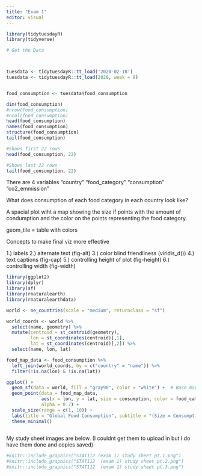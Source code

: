 ```yaml
---
title: "Exam 1"
editor: visual
---
```

```r
library(tidytuesdayR)
library(tidyverse)
```


```r
# Get the Data



tuesdata <- tidytuesdayR::tt_load('2020-02-18')
tuesdata <- tidytuesdayR::tt_load(2020, week = 8)


food_consumption <- tuesdata$food_consumption
```
```r
dim(food_consumption)
#nrow(food_consumption)
#ncol(food_consumption)
head(food_consumption)
names(food_consumption)
structure(food_consumption)
tail(food_consumption)
```
```r
#Shows first 22 rows
head(food_consumption, 22)
```
```r
#Shows last 22 rows
tail(food_consumption, 22)
```

There are 4 variables
 "country"
 "food_category"
 "consumption"
 "co2_emmission"
 
 What does consumption of each food category in each country look like?
 
A spacial plot wiht a map showing the size if points with the amount of condumption and the color on the points representing the food category. 
 
geom_tile = table with colors

Concepts to make final viz more effective

1.) labels
2.) alternate text (fig-alt)
3.) color blind friendliness (viridis_d())
4.) text captions (fig-cap)
5.) controlling height of plot (fig-height)
6.) controlling width (fig-width)

```r
library(ggplot2)
library(dplyr)
library(sf)
library(rnaturalearth)
library(rnaturalearthdata)

world <- ne_countries(scale = "medium", returnclass = "sf") 

world_coords <- world %>% 
  select(name, geometry) %>% 
  mutate(centroid = st_centroid(geometry),
         lon = st_coordinates(centroid)[,1],
         lat = st_coordinates(centroid)[,2]) %>%
  select(name, lon, lat)

food_map_data <- food_consumption %>%
  left_join(world_coords, by = c("country" = "name")) %>%
  filter(!is.na(lon) & !is.na(lat))  

ggplot() +
  geom_sf(data = world, fill = "gray90", color = "white") +  # Base map
  geom_point(data = food_map_data, 
             aes(x = lon, y = lat, size = consumption, color = food_category),
             alpha = 0.7) +  
  scale_size(range = c(1, 10)) +  
  labs(title = "Global Food Consumption", subtitle = "(Size = Consumption, Color = Food Category)", x = "Longitude", y = "Latitude") +
  theme_minimal()
  
```
My study sheet images are below. 
(I couldnt get them to upload in but I do have them done and copies saved)

```r
#knitr::include_graphics("STAT112 (exam 1) study sheet pt.1.png")
#knitr::include_graphics("STAT112  (exam 1) study sheet pt.2.png")
#knitr::include_graphics("STAT112  (exam 1) study sheet pt.3.png")


```


